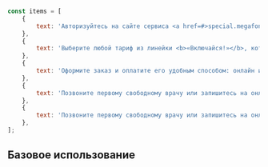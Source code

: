 
```javascript collapse=Демо данные

const items = [
    {
        text: 'Авторизуйтесь на сайте сервиса <a href=#>special.megafon.ru</a>, перейдите в магазин и добавьте покупки в корзину',
    },
    {
        text: 'Выберите любой тариф из линейки <b>«Включайся!»</b>, которым хотите пользоваться со скидкой 50% на абонентскую плату.',
    },
    {
        text: 'Оформите заказ и оплатите его удобным способом: онлайн или при получении',
    },
    {
        text: 'Позвоните первому свободному врачу или запишитесь на онлайн-консультацию к конкретному специалисту',
    },
    {
        text: 'Позвоните первому свободному врачу или запишитесь на онлайн-консультацию к конкретному специалисту',
    },
];

```


## Базовое использование

<Playground>
    <ContentArea>
        <Steps items={items} title='Как подписаться' />
    </ContentArea>
</Playground>

